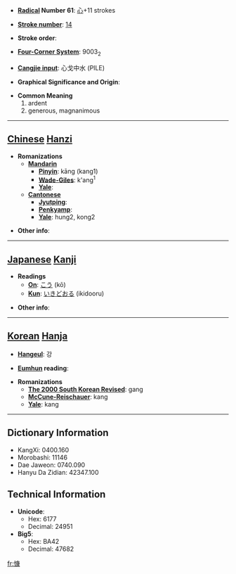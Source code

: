 * '''[[Wiktionary:Chinese radical index| Radical]] Number 61''': [[Wiktionary:Chinese radical index 心|心]]+11 strokes

* '''[[Wiktionary:Chinese total strokes index|Stroke number]]''': [[Wiktionary:Chinese total strokes index 14|14]]

* '''Stroke order''': 

* '''[[Wiktionary:Chinese four corner index|Four-Corner System]]''': 9003<sub>2</sub>

* '''[[Wiktionary:Chinese Cangjie index|Cangjie input]]''': 心戈中水 (PILE)

* '''Graphical Significance and Origin''': 

* '''Common Meaning'''
*#ardent
*# generous, magnanimous


----

== [[Chinese]] [[Hanzi]] ==

* '''Romanizations'''
** '''[[Mandarin]]'''
*** '''[[Pinyin]]''': kāng (kang1)
*** '''[[Wade-Giles]]''': k'ang<sup>1</sup>
*** '''[[Yale]]''': 
** '''[[Cantonese]]'''
*** '''[[Jyutping]]''':
*** '''[[Penkyamp]]''': 
*** '''[[Yale]]''': hung2, kong2

* '''Other info''': 

----

== [[Japanese]] [[Kanji]] ==

* '''Readings'''
** '''[[On]]''': [[こう]] (kō)
** '''[[Kun]]''': [[いきどおる]] (ikidooru)

* '''Other info''':  

----

== [[Korean]] [[Hanja]] ==

* '''[[Hangeul]]''': 강

* '''[[Eumhun]] reading''': 

* '''Romanizations'''
** '''[[The 2000 South Korean Revised Romanization|The 2000 South Korean Revised]]''': gang
** '''[[McCune-Reischauer]]''': kang
** '''[[Yale]]''': kang

----

== Dictionary Information ==

* KangXi: 0400.160
* Morobashi: 11146
* Dae Jaweon: 0740.090
* Hanyu Da Zidian: 42347.100

== Technical Information ==

* '''Unicode''':
** Hex: 6177
** Decimal: 24951
* '''Big5''':
** Hex: BA42
** Decimal: 47682

[[fr:慷]]